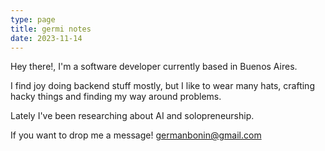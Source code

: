 ```yaml
---
type: page
title: germi notes
date: 2023-11-14
---
```



Hey there!, I'm a software developer currently based in Buenos Aires. 

I find joy doing backend stuff mostly, but I like to wear many hats, crafting hacky things and finding my way around problems. 

Lately I've been researching about AI and solopreneurship.

If you want to drop me a message! germanbonin@gmail.com
